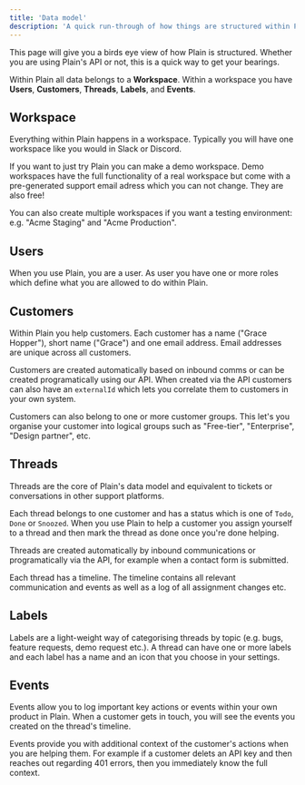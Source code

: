 ```yaml
---
title: 'Data model'
description: 'A quick run-through of how things are structured within Plain.'
---
```


This page will give you a birds eye view of how Plain is structured. Whether you are using Plain's API or not, this is a quick way to get your bearings.

Within Plain all data belongs to a **Workspace**. Within a workspace you have **Users**, **Customers**, **Threads**, **Labels**, and **Events**.

## Workspace

Everything within Plain happens in a workspace. Typically you will have one workspace like you would in Slack or Discord.

If you want to just try Plain you can make a demo workspace. Demo workspaces have the full functionality of a real workspace but come with a pre-generated support email adress which you can not change. They are also free!

You can also create multiple workspaces if you want a testing environment: e.g. "Acme Staging" and "Acme Production".

## Users

When you use Plain, you are a user. As user you have one or more roles which define what you are allowed to do within Plain.

## Customers

Within Plain you help customers. Each customer has a name ("Grace Hopper"), short name ("Grace") and one email address. Email addresses are unique across all customers.

Customers are created automatically based on inbound comms or can be created programatically using our API. When created via the API customers can also have an `externalId` which lets you correlate them to customers in your own system.

Customers can also belong to one or more customer groups. This let's you organise your customer into logical groups such as "Free-tier", "Enterprise", "Design partner", etc.

## Threads

Threads are the core of Plain's data model and equivalent to tickets or conversations in other support platforms.

Each thread belongs to one customer and has a status which is one of `Todo`, `Done` or `Snoozed`. When you use Plain to help a customer you assign yourself to a thread and then mark the thread as done once you're done helping.

Threads are created automatically by inbound communications or programatically via the API, for example when a contact form is submitted.

Each thread has a timeline. The timeline contains all relevant communication and events as well as a log of all assignment changes etc.

## Labels

Labels are a light-weight way of categorising threads by topic (e.g. bugs, feature requests, demo request etc.). A thread can have one or more labels and each label has a name and an icon that you choose in your settings.

## Events

Events allow you to log important key actions or events within your own product in Plain. When a customer gets in touch, you will see the events you created on the thread's timeline.

Events provide you with additional context of the customer's actions when you are helping them. For example if a customer delets an API key and then reaches out regarding 401 errors, then you immediately know the full context.

